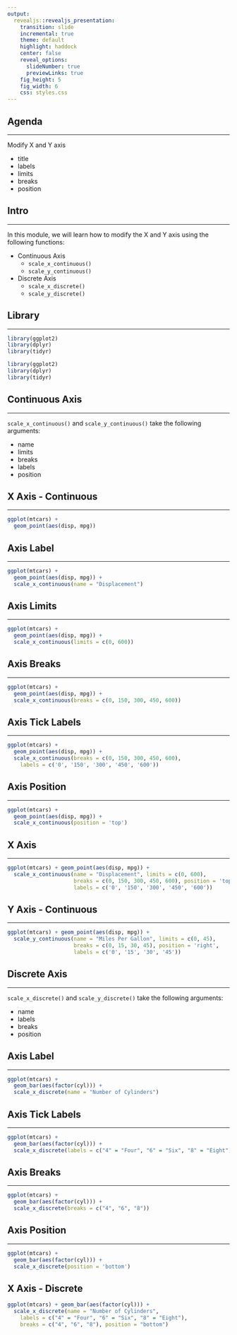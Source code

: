 ```yaml
---
output: 
  revealjs::revealjs_presentation:
    transition: slide
    incremental: true
    theme: default
    highlight: haddock
    center: false
    reveal_options:
      slideNumber: true
      previewLinks: true
    fig_height: 5
    fig_width: 6
    css: styles.css
---
```


## {data-background="thankyou.png"}

## Agenda

<hr>

Modify X and Y axis

- title
- labels
- limits
- breaks
- position

## Intro

<hr>

In this module, we will learn how to modify the X and Y axis using the following functions:

- Continuous Axis
    - `scale_x_continuous()`
    - `scale_y_continuous()`

- Discrete Axis
    - `scale_x_discrete()`
    - `scale_y_discrete()`

## Library

<hr>

```r
library(ggplot2)
library(dplyr)
library(tidyr)
```

```r
library(ggplot2)
library(dplyr)
library(tidyr)
```

## Continuous Axis

<hr>

`scale_x_continuous()` and `scale_y_continuous()` take the following arguments:

- name
- limits
- breaks
- labels
- position

## X Axis - Continuous

<hr>

```r
ggplot(mtcars) +
  geom_point(aes(disp, mpg))
```

## Axis Label

<hr>

```r
ggplot(mtcars) +
  geom_point(aes(disp, mpg)) +
  scale_x_continuous(name = "Displacement")
```

## Axis Limits

<hr>

```r
ggplot(mtcars) +
  geom_point(aes(disp, mpg)) +
  scale_x_continuous(limits = c(0, 600))
```

## Axis Breaks

<hr>

```r
ggplot(mtcars) +
  geom_point(aes(disp, mpg)) +
  scale_x_continuous(breaks = c(0, 150, 300, 450, 600))
```

## Axis Tick Labels

<hr>

```r
ggplot(mtcars) +
  geom_point(aes(disp, mpg)) +
  scale_x_continuous(breaks = c(0, 150, 300, 450, 600),
    labels = c('0', '150', '300', '450', '600'))
```

## Axis Position

<hr>

```r
ggplot(mtcars) +
  geom_point(aes(disp, mpg)) +
  scale_x_continuous(position = 'top')
```

## X Axis 

<hr>

```r
ggplot(mtcars) + geom_point(aes(disp, mpg)) +
  scale_x_continuous(name = "Displacement", limits = c(0, 600),
                     breaks = c(0, 150, 300, 450, 600), position = 'top',
                     labels = c('0', '150', '300', '450', '600'))
```


## Y Axis - Continuous

<hr>

```r
ggplot(mtcars) + geom_point(aes(disp, mpg)) +
  scale_y_continuous(name = "Miles Per Gallon", limits = c(0, 45),
                     breaks = c(0, 15, 30, 45), position = 'right',
                     labels = c('0', '15', '30', '45'))
```

## Discrete Axis

<hr>

`scale_x_discrete()` and `scale_y_discrete()` take the following arguments:

- name
- labels
- breaks
- position

## Axis Label

<hr>

```r
ggplot(mtcars) +
  geom_bar(aes(factor(cyl))) +
  scale_x_discrete(name = "Number of Cylinders")
```

## Axis Tick Labels

<hr>

```r
ggplot(mtcars) +
  geom_bar(aes(factor(cyl))) +
  scale_x_discrete(labels = c("4" = "Four", "6" = "Six", "8" = "Eight"))
```

## Axis Breaks

<hr>

```r
ggplot(mtcars) +
  geom_bar(aes(factor(cyl))) +
  scale_x_discrete(breaks = c("4", "6", "8"))
```

## Axis Position

<hr>

```r
ggplot(mtcars) +
  geom_bar(aes(factor(cyl))) +
  scale_x_discrete(position = 'bottom')
```

## X Axis - Discrete 

```r
ggplot(mtcars) + geom_bar(aes(factor(cyl))) +
  scale_x_discrete(name = "Number of Cylinders",
    labels = c("4" = "Four", "6" = "Six", "8" = "Eight"),
    breaks = c("4", "6", "8"), position = "bottom")
```

## {data-background="thankyou.png"}

<!-- To do: -->
<!--   - add intro slide -->
<!--   - improve introduction -->
<!--   - section for continuous axis -->
<!--   - argument description -->
<!--   - section for discrete axis -->
  